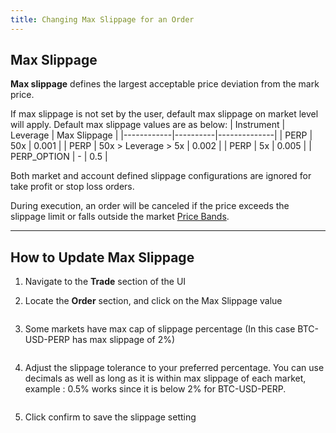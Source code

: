 ```yaml
---
title: Changing Max Slippage for an Order 
---
```


## Max Slippage  

**Max slippage** defines the largest acceptable price deviation from the mark price. 

If max slippage is not set by the user, default max slippage on market level will apply. 
Default max slippage values are as below:
             | Instrument | Leverage | Max Slippage |
             |------------|----------|--------------|
             | PERP | 50x | 0.001 |
             | PERP | 50x > Leverage > 5x | 0.002 |
             | PERP | 5x | 0.005 |
             | PERP_OPTION | - | 0.5 |

Both market and account defined slippage configurations are ignored for take profit or stop loss orders.

During execution, an order will be canceled if the price exceeds the slippage limit or falls outside the market [Price Bands](https://docs.paradex.trade/documentation/risk-system/price-bands).

--- 

## How to Update Max Slippage  
1. Navigate to the **Trade** section of the UI

2. Locate the **Order** section, and click on the Max Slippage value

<Frame>
  <img src="../../assets/Slippage-1.png" alt="" />
</Frame>

3. Some markets have max cap of slippage percentage (In this case BTC-USD-PERP has max slippage of 2%)

<Frame>
  <img src="../../assets/Slippage-2.png" alt="" />
</Frame>

4. Adjust the slippage tolerance to your preferred percentage. You can use decimals as well as long as it is within max slippage of each market, example : 0.5% works since it is below 2% for BTC-USD-PERP.

<Frame>
  <img src="../../assets/Slippage-3.png" alt="" />
</Frame>

5. Click confirm to save the slippage setting

<Frame>
  <img src="../../assets/Slippage-4.png" alt="" />
</Frame>
